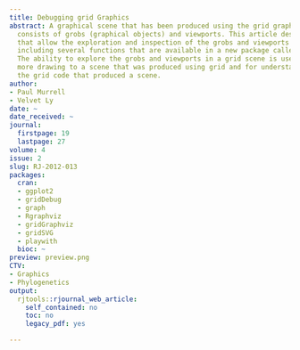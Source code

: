 ```yaml
---
title: Debugging grid Graphics
abstract: A graphical scene that has been produced using the grid graphics package
  consists of grobs (graphical objects) and viewports. This article describes functions
  that allow the exploration and inspection of the grobs and viewports in a grid scene,
  including several functions that are available in a new package called gridDebug.
  The ability to explore the grobs and viewports in a grid scene is useful for adding
  more drawing to a scene that was produced using grid and for understanding and debugging
  the grid code that produced a scene.
author:
- Paul Murrell
- Velvet Ly
date: ~
date_received: ~
journal:
  firstpage: 19
  lastpage: 27
volume: 4
issue: 2
slug: RJ-2012-013
packages:
  cran:
  - ggplot2
  - gridDebug
  - graph
  - Rgraphviz
  - gridGraphviz
  - gridSVG
  - playwith
  bioc: ~
preview: preview.png
CTV:
- Graphics
- Phylogenetics
output:
  rjtools::rjournal_web_article:
    self_contained: no
    toc: no
    legacy_pdf: yes

---
```

